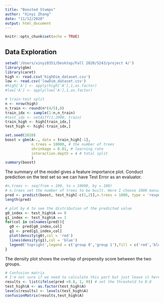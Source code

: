 ```yaml
---
title: "Boosted Stumps"
author: "Xinyi Zhang"
date: "11/12/2020"
output: html_document
---
```


```r
knitr::opts_chunk$set(echo = TRUE)
```

## Data Exploration
```r
setwd('/Users/xinyi0351/Desktop/Fall 2020/5243/project 4/')
library(gbm)
library(caret)
high <- read.csv('highDim_dataset.csv')
low <- read.csv('lowDim_dataset.csv')
#high['A'] <- apply(high['A'],1,as.factor)
#low['A'] <- apply(low['A'],1,as.factor)
```

```r
# train-test split
n <- nrow(high)
n_train <- round(n*(4/5),0)
train_idx <- sample(1:n,n_train)
#test_idx <- setdiff(1:2000, train)
train_high <- high[train_idx,]
test_high <- high[-train_idx,]
```

```r
set.seed(2020)
boost = gbm(A~., data = train_high[-1], 
            n.trees = 10000, # the number of trees
            shrinkage = 0.01, # learning rate
            interaction.depth = 4 # total split
            )
summary(boost)
```

The summary of the model gives a feature importance plot. Conduct prediction on the test set so we can have Test Error as an evaluator. 

```r
#n.trees <- seq(from = 100, to = 10000, by = 100)
# n.trees set the number of trees to be built. Here I choose 1000 manually.
pred <- predict(boost, test_high[-c(1,2)],n.trees = 1000, type = 'response')
length(pred)
```

```r
# plot by A to see the distribution of the predicted value
g0_index <- test_high$A == 0
g1_index <- test_high$A == 1
for(col in colnames(pred)){
  g0 <- pred[g0_index,col]
  g1 <- pred[g1_index,col]
  plot(density(g0),col = 'red')
  lines(density(g1),col = 'blue')
  legend('topright',legend = c('group 0','group 1'),fill = c('red','blue'))
}

```

The density plot shows the overlap of propensity score between the two groups. 

```r
# Confusion matrix
# I'm not sure if we need to calculate this part but just leave it here. 
results <- list(ifelse(pred >0.8, 1, 0)) # set the threshold to 0.8
test_high$A <- as.factor(test_high$A)
levels(results) <- levels(test_high$A) 
confusionMatrix(results,test_high$A)
```
